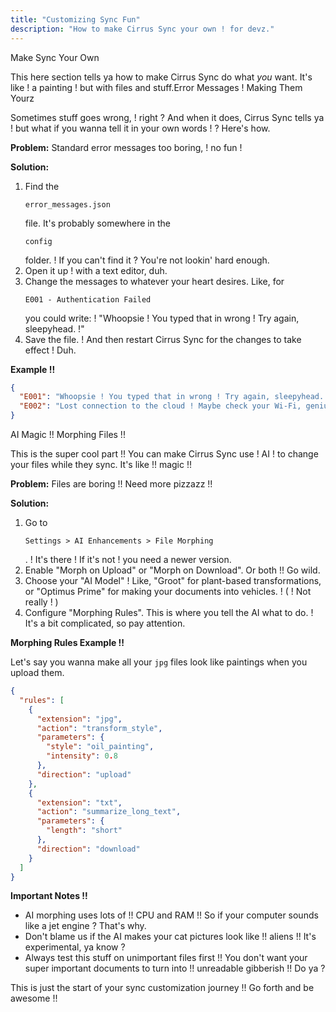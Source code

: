 ```yaml
---
title: "Customizing Sync Fun"
description: "How to make Cirrus Sync your own ! for devz."
---
```


Make Sync Your Own

This here section tells ya how to make Cirrus Sync do what *you* want. It's like ! a painting ! but with files and stuff.Error Messages ! Making Them Yourz

Sometimes stuff goes wrong, ! right ? And when it does, Cirrus Sync tells ya ! but what if you wanna tell it in your own words ! ? Here's how.

**Problem:** Standard error messages too boring, ! no fun !

**Solution:**

1. Find the 
   ```
   error_messages.json
   ```
    file. It's probably somewhere in the 
   ```
   config
   ```
    folder. ! If you can't find it ? You're not lookin' hard enough.
2. Open it up ! with a text editor, duh.
3. Change the messages to whatever your heart desires. Like, for 
   ```
   E001 - Authentication Failed
   ```
    you could write: ! "Whoopsie ! You typed that in wrong ! Try again, sleepyhead. !"
4. Save the file. ! And then restart Cirrus Sync for the changes to take effect ! Duh.

**Example !!**

```json
{
  "E001": "Whoopsie ! You typed that in wrong ! Try again, sleepyhead. !",
  "E002": "Lost connection to the cloud ! Maybe check your Wi-Fi, genius. !"
}
```

AI Magic !! Morphing Files !!

This is the super cool part !! You can make Cirrus Sync use ! AI ! to change your files while they sync. It's like !! magic !!

**Problem:** Files are boring !! Need more pizzazz !!

**Solution:**

1. Go to 
   ```
   Settings > AI Enhancements > File Morphing
   ```
   . ! It's there ! If it's not ! you need a newer version.
2. Enable "Morph on Upload" or "Morph on Download". Or both !! Go wild.
3. Choose your "AI Model" ! Like, "Groot" for plant-based transformations, or "Optimus Prime" for making your documents into vehicles. ! ( ! Not really ! )
4. Configure "Morphing Rules". This is where you tell the AI what to do. ! It's a bit complicated, so pay attention.

**Morphing Rules Example !!**

Let's say you wanna make all your `jpg` files look like paintings when you upload them.

```json
{
  "rules": [
    {
      "extension": "jpg",
      "action": "transform_style",
      "parameters": {
        "style": "oil_painting",
        "intensity": 0.8
      },
      "direction": "upload"
    },
    {
      "extension": "txt",
      "action": "summarize_long_text",
      "parameters": {
        "length": "short"
      },
      "direction": "download"
    }
  ]
}
```

**Important Notes !!**

- AI morphing uses lots of !! CPU and RAM !! So if your computer sounds like a jet engine ? That's why.
- Don't blame us if the AI makes your cat pictures look like !! aliens !! It's experimental, ya know ?
- Always test this stuff on unimportant files first !! You don't want your super important documents to turn into !! unreadable gibberish !! Do ya ?

This is just the start of your sync customization journey !! Go forth and be awesome !!